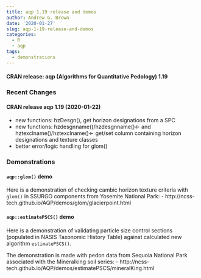 ```yaml
---
title: aqp 1.19 release and demos
author: Andrew G. Brown
date: '2020-01-27'
slug: aqp-1-19-release-and-demos
categories:
  - R
  - aqp
tags:
  - demonstrations
---
```

#### CRAN release: aqp (Algorithms for Quantitative Pedology) 1.19

### Recent Changes
#### CRAN release aqp 1.19 (2020-01-22) 
 - new functions: hzDesgn(), get horizon designations from a SPC
 - new functions: hzdesgnname()/hzdesgnname()<- and hztexclname()/hztexclname()<- get/set column containing horizon designations and texture classes
 - better error/logic handling for glom()
 
### Demonstrations
#### `aqp::glom()` demo
Here is a demonstration of checking cambic horizon texture criteria with `glom()` in SSURGO components from Yosemite National Park:
 - http://ncss-tech.github.io/AQP/demos/glom/glacierpoint.html

#### `aqp::estimatePSCS()` demo
Here is a demonstration of validating particle size control sections (populated in NASIS Taxonomic History Table) against calculated new algorithm `estimatePSCS()`.

The demonstration is made with pedon data from Sequoia National Park associated with the Mineralking soil series:
 - http://ncss-tech.github.io/AQP/demos/estimatePSCS/mineralKing.html
